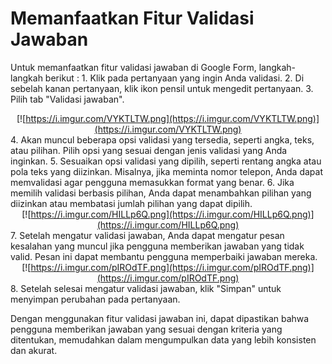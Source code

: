 # Memanfaatkan Fitur Validasi Jawaban

Untuk memanfaatkan fitur validasi jawaban di Google Form, langkah-langkah berikut :
    1. Klik pada pertanyaan yang ingin Anda validasi.
    2. Di sebelah kanan pertanyaan, klik ikon pensil untuk mengedit pertanyaan.
    3. Pilih tab "Validasi jawaban".
    <div align = "center">
    [![https://i.imgur.com/VYKTLTW.png](https://i.imgur.com/VYKTLTW.png)](https://i.imgur.com/VYKTLTW.png)
    </div>
    4. Akan muncul beberapa opsi validasi yang tersedia, seperti angka, teks, atau pilihan. Pilih opsi yang sesuai dengan jenis validasi yang Anda inginkan.
    5. Sesuaikan opsi validasi yang dipilih, seperti rentang angka atau pola teks yang diizinkan. Misalnya, jika meminta nomor telepon, Anda dapat memvalidasi agar pengguna memasukkan format yang benar.
    6. Jika memilih validasi berbasis pilihan, Anda dapat menambahkan pilihan yang diizinkan atau membatasi jumlah pilihan yang dapat dipilih.
    <div align = "center">
    [![https://i.imgur.com/HILLp6Q.png](https://i.imgur.com/HILLp6Q.png)](https://i.imgur.com/HILLp6Q.png)
    </div>
    7. Setelah mengatur validasi jawaban, Anda dapat mengatur pesan kesalahan yang muncul jika pengguna memberikan jawaban yang tidak valid. Pesan ini dapat membantu pengguna memperbaiki jawaban mereka.
    <div align  = "center">
    [![https://i.imgur.com/pIROdTF.png](https://i.imgur.com/pIROdTF.png)](https://i.imgur.com/pIROdTF.png)
    </div>
    8. Setelah selesai mengatur validasi jawaban, klik "Simpan" untuk menyimpan perubahan pada pertanyaan.

Dengan menggunakan fitur validasi jawaban ini, dapat dipastikan bahwa pengguna memberikan jawaban yang sesuai dengan kriteria yang ditentukan, memudahkan dalam mengumpulkan data yang lebih konsisten dan akurat.


